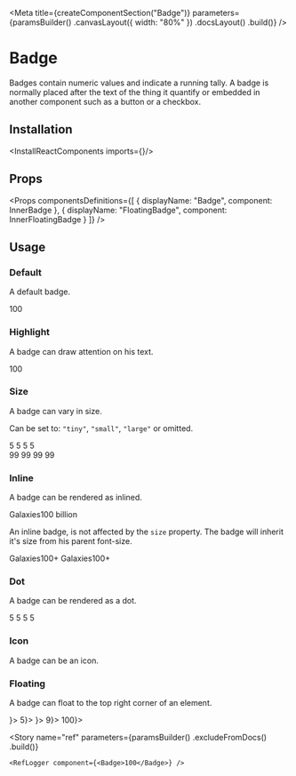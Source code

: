 
<Meta
    title={createComponentSection("Badge")}
    parameters={paramsBuilder()
        .canvasLayout({ width: "80%" })
        .docsLayout(<ReactComponentsLayout sourcePath="/packages/react-components/src/badge" />)
        .build()}
/>

# Badge

Badges contain numeric values and indicate a running tally. A badge is normally placed after the text of the thing it quantify or embedded in another component such as a button or a checkbox.

## Installation

<InstallReactComponents imports={<Imports />}/>

## Props

<Props
    componentsDefinitions={[
        { displayName: "Badge", component: InnerBadge },
        { displayName: "FloatingBadge", component: InnerFloatingBadge }
    ]}
/>

## Usage

### Default

A default badge.

<Preview>
    <Story name="default">
        <Badge>100</Badge>
    </Story>
</Preview>

### Highlight

A badge can draw attention on his text.

<Preview>
    <Story name="highlight">
        <Badge highlight>100</Badge>
    </Story>
</Preview>

### Size

A badge can vary in size.

Can be set to: `"tiny"`, `"small"`, `"large"` or omitted.

<Preview>
    <Story name="size">
        <div className="flex flex-column">
            <div className="flex items-end items-space-between">
                <Badge size="tiny">5</Badge>
                <Badge size="small">5</Badge>
                <Badge>5</Badge>
                <Badge size="large">5</Badge>
            </div>
            <div className="flex items-end items-space-between">
                <Badge size="tiny">99</Badge>
                <Badge size="small">99</Badge>
                <Badge>99</Badge>
                <Badge size="large">99</Badge>
            </div>
        </div>
    </Story>
</Preview>

### Inline

A badge can be rendered as inlined.

<Preview>
    <Story name="inline">
        <span>Galaxies<Badge variant="inline">100 billion</Badge></span>
    </Story>
</Preview>

An inline badge, is not affected by the `size` property. The badge will inherit it's size from his parent font-size.

<Preview>
    <Story name="inline size">
        <div className="flex flex-column items-vertical-space-between">
            <span className="f5">Galaxies<Badge variant="inline">100+</Badge></span>
            <span className="f4">Galaxies<Badge variant="inline">100+</Badge></span>
        </div>
    </Story>
</Preview>

### Dot

A badge can be rendered as a dot.

<Preview>
    <Story name="dot">
        <div className="flex flex-column items-vertical-space-between">
            <div className="flex items-end items-space-between">
                <Badge variant="dot" size="tiny" />
                <Badge variant="dot" size="small" />
                <Badge variant="dot" />
                <Badge variant="dot" size="large" />
            </div>
            <div className="flex items-end items-space-between">
                <Badge variant="dot" size="tiny">5</Badge>
                <Badge variant="dot" size="small">5</Badge>
                <Badge variant="dot">5</Badge>
                <Badge variant="dot" size="large">5</Badge>
            </div>
        </div>
    </Story>
</Preview>

### Icon

A badge can be an icon.

<Preview>
    <Story name="icon">
        <div className="flex items-end items-space-between">
            <Badge variant="icon" size="tiny"><InfoIcon /></Badge>
            <Badge variant="icon" size="small"><InfoIcon /></Badge>
            <Badge variant="icon"><InfoIcon /></Badge>
            <Badge variant="icon" size="large"><InfoIcon /></Badge>
        </div>
    </Story>
</Preview>

### Floating

A badge can float to the top right corner of an element.

<Preview>
    <Story name="floating">
        <div className="flex items-lot-of-space-between">
            <FloatingBadge badge={<Badge variant="dot" />}>
                <Square />
            </FloatingBadge>
            <FloatingBadge badge={<Badge variant="dot" size="tiny">5</Badge>}>
                <Square />
            </FloatingBadge>
            <FloatingBadge badge={<Badge variant="icon"><CheckCircleIcon /></Badge>}>
                <Square />
            </FloatingBadge>
            <FloatingBadge badge={<Badge>9</Badge>}>
                <Square />
            </FloatingBadge>
            <FloatingBadge badge={<Badge>100</Badge>}>
                <Square />
            </FloatingBadge>
        </div>
    </Story>
</Preview>

<Story
    name="ref"
    parameters={paramsBuilder()
        .excludeFromDocs()
        .build()}
>
    <RefLogger component={<Badge>100</Badge>} />
</Story>



